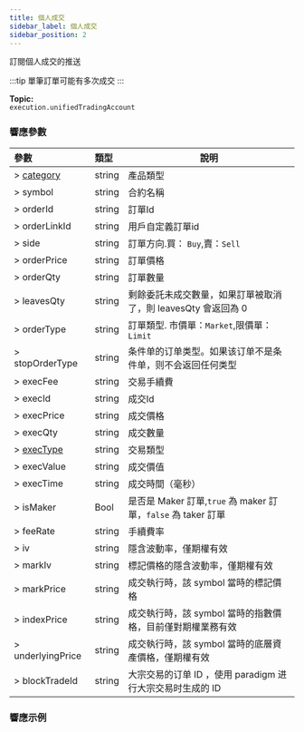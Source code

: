 ```yaml
---
title: 個人成交
sidebar_label: 個人成交
sidebar_position: 2
---
```


訂閱個人成交的推送

:::tip
單筆訂單可能有多次成交
:::

**Topic:**<br/>
`execution.unifiedTradingAccount`

### 響應參數
| 參數 | 類型 | 說明|
|:----- |:-----|----- |
|> [category](../../enum#category) | string | 產品類型 |
|> symbol |string   |合約名稱|
|> orderId |string |訂單Id |
|> orderLinkId |string |用戶自定義訂單id|
|> side |string |訂單方向.買： `Buy`,賣：`Sell` |
|> orderPrice |string |訂單價格 |
|> orderQty |string |訂單數量 |
|> leavesQty |string |剩餘委託未成交數量，如果訂單被取消了，則 leavesQty 會返回為 0 |
|> orderType |string |訂單類型. 市價單：`Market`,限價單：`Limit` |
|> stopOrderType |string |条件单的订单类型。如果该订单不是条件单，则不会返回任何类型 |
|> execFee |string   |交易手續費|
|> execId |string |成交Id |
|> execPrice |string |成交價格 |
|> execQty |string |成交數量 |
|> [execType](../../enum#exectype) |string |交易類型|
|> execValue |string |成交價值 |
|> execTime |string |成交時間（毫秒） |
|> isMaker |Bool |是否是 Maker 訂單,`true` 為 maker 訂單，`false` 為 taker 訂單 |
|> feeRate |string |手續費率 |
|> iv |string |隱含波動率，僅期權有效 |
|> markIv |string |標記價格的隱含波動率，僅期權有效 |
|> markPrice |string |成交執行時，該 symbol 當時的標記價格 |
|> indexPrice |string |成交執行時，該 symbol 當時的指數價格，目前僅對期權業務有效 |
|> underlyingPrice |string |成交執行時，該 symbol 當時的底層資產價格，僅期權有效|
|> blockTradeId |string |大宗交易的订单 ID ，使用 paradigm 进行大宗交易时生成的 ID |

### 響應示例

<Tabs>
<TabItem value="option" label="option">

```json

```
</TabItem>
</Tabs>